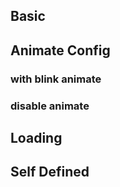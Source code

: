 

## Basic

<Preview>
  <Story id="🧩components-skeleton--basic" height="200px">
  </Story>
</Preview>


## Animate Config

### with blink animate

<Preview>
  <Story id="🧩components-skeleton--blink-animate" height="200px">
  </Story>
</Preview>


### disable animate

<Preview>
  <Story id="🧩components-skeleton--no-animate" height="200px">
  </Story>
</Preview>


## Loading

<Preview>
  <Story id="🧩components-skeleton--loading" height="200px">
  </Story>
</Preview>


## Self Defined

<Preview>
  <Story id="🧩components-skeleton--self-defined" height="200px">
  </Story>
</Preview>

